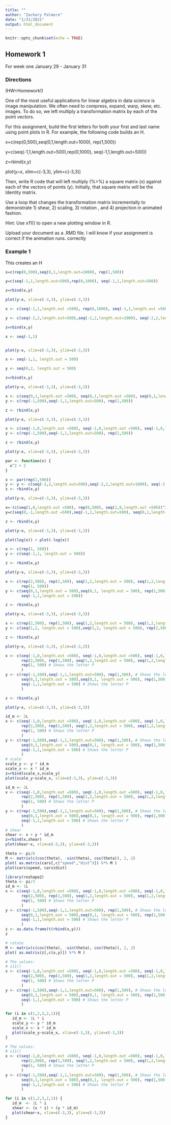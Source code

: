 ```yaml
---
title: ""
author: "Zachary Palmore"
date: "1/31/2021"
output: html_document
---
```


```r
knitr::opts_chunk$set(echo = TRUE)
```

## Homework 1

For week one January 29 - January 31 

### Directions
(HW=Homework!)

One of the most useful applications for linear algebra in data science is image manipulation.  We often need to compress, expand, warp, skew, etc. images.  To do so, we left multiply a transformation matrix by each of the point vectors.  

For this assignment, build the first letters for both your first and last name using point plots in R.  For example, the following code builds an H.

x=c(rep(0,500),seq(0,1,length.out=1000), rep(1,500))

y=c(seq(-1,1,length.out=500),rep(0,1000), seq(-1,1,length.out=500))

z=rbind(x,y)

plot(y~x, xlim=c(-3,3), ylim=c(-3,3))

Then, write R code that will left multiply (%>%) a square matrix (x) against each of the vectors of points (y). Initially, that square matrix will be the Identity matrix.  

Use a loop that changes the transformation matrix incrementally to demonstrate 1) shear, 2) scaling, 3)  rotation , and 4) projection in animated fashion.  

Hint:  Use x11() to open a new plotting window in R.

Upload your document as a .RMD file.  I will know if your assignment is correct if the animation runs. correctly


### Example 1

This creates an H

```r
x=c(rep(0,500),seq(0,1,length.out=1000), rep(1,500))

y=c(seq(-1,1,length.out=500),rep(0,1000), seq(-1,1,length.out=500))

z=rbind(x,y)

plot(y~x, xlim=c(-3,3), ylim=c(-3,3))
```



```r
x <- c(seq(-1,1,length.out =500), rep(0,1000), seq(-1,1,length.out =500))

y <- c(seq(-2,2,length.out=500),seq(-2,2,length.out=1000), seq(-2,2,length.out=500))

z=rbind(x,y)

x <- seq(-1,1)


plot(y~x, xlim=c(-3,3), ylim=c(-3,3))
```



```r
x <- seq(-1,1, length.out = 500)

y <- seq(0,2, length.out = 500)

z=rbind(x,y)

plot(y~x, xlim=c(-3,3), ylim=c(-3,3))
```


```r
x <- c(seq(0,1,length.out =500), seq(0,1,length.out =500), seq(0,1,length.out =500))
y <- c(rep(-1,500),seq(-1,1,length.out=500), rep(1,500))

z <- rbind(x,y)

plot(y~x, xlim=c(-3,3), ylim=c(-3,3))

```

```r
x <- c(seq(-1,0,length.out =500), seq(-1,0,length.out =500), seq(-1,0,length.out =500))
y <- c(rep(-1,500),seq(-1,1,length.out=500), rep(1,500))

z <- rbind(x,y)

plot(y~x, xlim=c(-3,3), ylim=c(-3,3))
```




```r
par <- function(x) {
  x^2 + 2
}
```



```r
x <- par(rep(1,500))
y <- y <- c(seq(-2,2,length.out=500),seq(-2,2,length.out=1000), seq(-2,2,length.out=500))
z <- rbind(x,y)

plot(y~x, xlim=c(-3,3), ylim=c(-3,3))

```



```r
x=-(c(seq(1,0,length.out =500), rep(0,500), seq(1,0,length.out =500))^2)
y=c(seq(0,-1,length.out =500),seq(-1,1,length.out=500), seq(0,1,length.out =500))

z <- rbind(x,y)

plot(y~x, xlim=c(-3,3), ylim=c(-3,3))
```


```r


plot(log(x)) + plot(-log(x))
```



```r
x <- c(rep(1, 500))
y <- c(seq(-1,1, length.out = 500))

z <- rbind(x,y)

plot(y~x, xlim=c(-3,3), ylim=c(-3,3))
```




```r
x <- c(rep(2,500), rep(1,500), seq(1,2,length.out = 500), seq(1,2,length.out = 500),
       rep(1, 500))
y <- c(seq(0,1,length.out = 500),seq(0,1, length.out = 500), rep(1,500),rep(0,500), 
       seq(-1,1,length.out = 500))

z <- rbind(x,y)

plot(y~x, xlim=c(-3,3), ylim=c(-3,3))
```


```r
x <- c(rep(2,500), rep(1,500), seq(1,2,length.out = 500), seq(1,2,length.out = 500), rep(1, 500))
y <- c(seq(1,2, length.out = 500),seq(1,2, length.out = 500), rep(2,500),rep(1,500), seq(-1,1, length.out = 500) )

z <- rbind(x,y)

plot(y~x, xlim=c(-3,3), ylim=c(-3,3))
```



```r
x <- c(seq(-1,0,length.out =500), seq(-1,0,length.out =500), seq(-1,0,length.out =500), # Shows the letter Z 
       rep(2,500), rep(1,500), seq(1,2,length.out = 500), seq(1,2,length.out = 500),
       rep(1, 500) # Shows the letter P 
       )
y <- c(rep(-1,500),seq(-1,1,length.out=500), rep(1,500), # Shows the letter Z
       seq(0,1,length.out = 500),seq(0,1, length.out = 500), rep(1,500),rep(0,500), 
       seq(-1,1,length.out = 500) # Shows the letter P 
       )

z <- rbind(x,y)

plot(y~x, xlim=c(-3,3), ylim=c(-3,3))
```



```r
id_m <- 2L
x <- c(seq(-1,0,length.out =500), seq(-1,0,length.out =500), seq(-1,0,length.out =500), # Shows the letter Z 
       rep(2,500), rep(1,500), seq(1,2,length.out = 500), seq(1,2,length.out = 500),
       rep(1, 500) # Shows the letter P 
       )
y <- c(rep(-1,500),seq(-1,1,length.out=500), rep(1,500), # Shows the letter Z
       seq(0,1,length.out = 500),seq(0,1, length.out = 500), rep(1,500),rep(0,500), 
       seq(-1,1,length.out = 500) # Shows the letter P 
       )
# scale
scale_y <- y * id_m
scale_x <- x * id_m
z=rbind(scale_x,scale_y)
plot(scale_y~scale_x, xlim=c(-3,3), ylim=c(-3,3))
```


```r
id_m <- 2L
x <- c(seq(-1,0,length.out =500), seq(-1,0,length.out =500), seq(-1,0,length.out =500), # Shows the letter Z 
       rep(2,500), rep(1,500), seq(1,2,length.out = 500), seq(1,2,length.out = 500),
       rep(1, 500) # Shows the letter P 
       )
y <- c(rep(-1,500),seq(-1,1,length.out=500), rep(1,500), # Shows the letter Z
       seq(0,1,length.out = 500),seq(0,1, length.out = 500), rep(1,500),rep(0,500), 
       seq(-1,1,length.out = 500) # Shows the letter P 
       )
# shear
shear <- x + y * id_m
z=rbind(x,shear) 
plot(shear~x, xlim=c(-3,3), ylim=c(-3,3))
```



```r
theta <- pi/6
M <- matrix(c(cos(theta), -sin(theta), cos(theta)), 2, 2)
plot( as.matrix(cars[,c("speed","dist")]) %*% M )
plot(cars$speed, cars$dist)
```


```r
library(reshape2)
theta <- pi/3
id_m <- 1L
x <- c(seq(-1,0,length.out =500), seq(-1,0,length.out =500), seq(-1,0,length.out =500), # Shows the letter Z 
       rep(2,500), rep(1,500), seq(1,2,length.out = 500), seq(1,2,length.out = 500),
       rep(1, 500) # Shows the letter P 
       )
y <- c(rep(-1,500),seq(-1,1,length.out=500), rep(1,500), # Shows the letter Z
       seq(0,1,length.out = 500),seq(0,1, length.out = 500), rep(1,500),rep(0,500), 
       seq(-1,1,length.out = 500) # Shows the letter P 
       )
z <- as.data.frame(t(rbind(x,y)))
z

# rotate
M <- matrix(c(cos(theta), -sin(theta), cos(theta)), 2, 2)
plot( as.matrix(z[,c(x,y)]) %*% M )

```


```r
# The values:
# x11()
x <- c(seq(-1,0,length.out =500), seq(-1,0,length.out =500), seq(-1,0,length.out =500), # Shows the letter Z 
       rep(2,500), rep(1,500), seq(1,2,length.out = 500), seq(1,2,length.out = 500),
       rep(1, 500) # Shows the letter P 
       )
y <- c(rep(-1,500),seq(-1,1,length.out=500), rep(1,500), # Shows the letter Z
       seq(0,1,length.out = 500),seq(0,1, length.out = 500), rep(1,500),rep(0,500), 
       seq(-1,1,length.out = 500) # Shows the letter P 
       )

for (i in c(1,2,3,2,1)){
   id_m <- 1L * i
   scale_y <- y * id_m
   scale_x <- x * id_m
   plot(scale_y~scale_x, xlim=c(-3,3), ylim=c(-3,3))
}
```


```r
# The values:
# x11()
x <- c(seq(-1,0,length.out =500), seq(-1,0,length.out =500), seq(-1,0,length.out =500), # Shows the letter Z 
       rep(2,500), rep(1,500), seq(1,2,length.out = 500), seq(1,2,length.out = 500),
       rep(1, 500) # Shows the letter P 
       )
y <- c(rep(-1,500),seq(-1,1,length.out=500), rep(1,500), # Shows the letter Z
       seq(0,1,length.out = 500),seq(0,1, length.out = 500), rep(1,500),rep(0,500), 
       seq(-1,1,length.out = 500) # Shows the letter P 
       )

for (i in c(1,2,3,2,1)) { 
   id_m  <- 1L * i
   shear <- (x * i) + (y * id_m)
   plot(shear~x, xlim=c(-3,3), ylim=c(-3,3))
}
```




